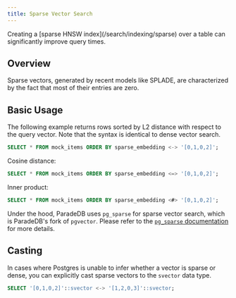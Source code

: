 ```yaml
---
title: Sparse Vector Search
---
```


<Note>
  Creating a [sparse HNSW index](/search/indexing/sparse) over a table can
  significantly improve query times.
</Note>

## Overview

Sparse vectors, generated by recent models like SPLADE, are characterized by the fact that most of their
entries are zero.

## Basic Usage

The following example returns rows sorted by L2 distance with respect to the query vector. Note that
the syntax is identical to dense vector search.

```sql
SELECT * FROM mock_items ORDER BY sparse_embedding <-> '[0,1,0,2]';
```

Cosine distance:

```sql
SELECT * FROM mock_items ORDER BY sparse_embedding <=> '[0,1,0,2]';
```

Inner product:

```sql
SELECT * FROM mock_items ORDER BY sparse_embedding <#> '[0,1,0,2]';
```

Under the hood, ParadeDB uses `pg_sparse` for sparse vector search, which is ParadeDB's fork of `pgvector`.
Please refer to the [`pg_sparse` documentation](https://github.com/paradedb/paradedb/tree/dev/pg_sparse) for more details.

## Casting

In cases where Postgres is unable to infer whether a vector is sparse or dense, you can explicitly cast sparse vectors
to the `svector` data type.

```sql
SELECT '[0,1,0,2]'::svector <-> '[1,2,0,3]'::svector;
```
